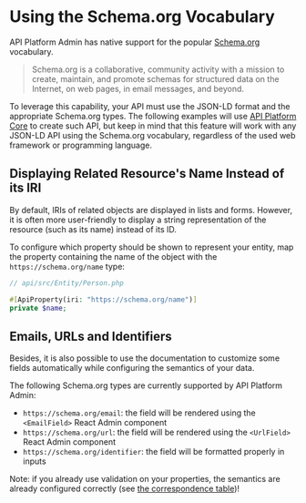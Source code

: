 # Using the Schema.org Vocabulary

API Platform Admin has native support for the popular [Schema.org](https://schema.org) vocabulary.

> Schema.org is a collaborative, community activity with a mission to create, maintain, and promote schemas for structured data on the Internet, on web pages, in email messages, and beyond.

To leverage this capability, your API must use the JSON-LD format and the appropriate Schema.org types.
The following examples will use [API Platform Core](../core/) to create such API, but keep in mind that this feature will work with any JSON-LD API using the Schema.org vocabulary, regardless of the used web framework or programming language.

## Displaying Related Resource's Name Instead of its IRI

By default, IRIs of related objects are displayed in lists and forms.
However, it is often more user-friendly to display a string representation of the resource (such as its name) instead of its ID.

To configure which property should be shown to represent your entity, map the property containing the name of the object with the `https://schema.org/name` type:

```php
// api/src/Entity/Person.php

#[ApiProperty(iri: "https://schema.org/name")]
private $name;
```

## Emails, URLs and Identifiers

Besides, it is also possible to use the documentation to customize some fields automatically while configuring the semantics of your data.

The following Schema.org types are currently supported by API Platform Admin:

-   `https://schema.org/email`: the field will be rendered using the `<EmailField>` React Admin component
-   `https://schema.org/url`: the field will be rendered using the `<UrlField>` React Admin component
-   `https://schema.org/identifier`: the field will be formatted properly in inputs

Note: if you already use validation on your properties, the semantics are already configured correctly (see [the correspondence table](../core/validation.md#open-vocabulary-generated-from-validation-metadata))!
